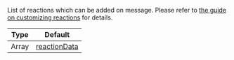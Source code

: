 List of reactions which can be added on message.
Please refer to [the guide on customizing reactions](/reactnative/guides/message-customization#message-with-custom-reactions) for details.

| Type  | Default                                                                                                                                                             |
| ----- | ------------------------------------------------------------------------------------------------------------------------------------------------------------------- |
| Array | [reactionData](https://github.com/GetStream/stream-chat-react-native/blob/182f1047a1417da64047a12f9a6cfaf1252cfbd8/package/src/components/Channel/Channel.tsx#L129) |
